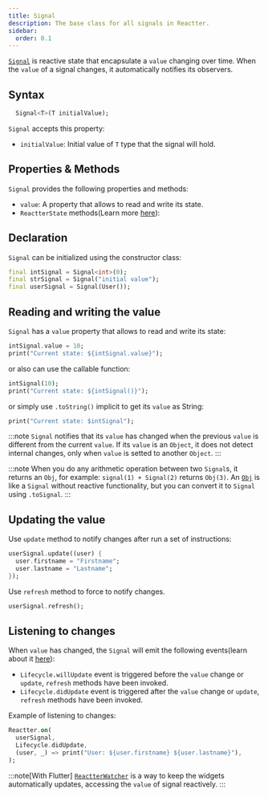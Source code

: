 ```yaml
---
title: Signal
description: The base class for all signals in Reactter.
sidebar:
  order: 0.1
---
```


<a href="https://pub.dev/documentation/reactter/latest/reactter/Signal-class.html" target="_blank">`Signal`</a> is reactive state that encapsulate a `value` changing over time. When the `value` of a signal changes, it automatically notifies its observers.

## Syntax

```dart showLineNumbers=false
  Signal<T>(T initialValue);
```

`Signal` accepts this property:

- `initialValue`: Initial value of `T` type that the signal will hold.

## Properties & Methods

`Signal` provides the following properties and methods:

- `value`: A property that allows to read and write its state.
- `ReactterState` methods(Learn more [here](/reactter/core_concepts/state_management/#state-methods)):
  <StateMethodsShort/>

## Declaration

`Signal` can be initialized using the constructor class:

```dart showLineNumbers=false
final intSignal = Signal<int>(0);
final strSignal = Signal("initial value");
final userSignal = Signal(User());
```

## Reading and writing the value

`Signal` has a `value` property that allows to read and write its state:

```dart showLineNumbers=false
intSignal.value = 10;
print("Current state: ${intSignal.value}");
```

or also can use the callable function:

```dart showLineNumbers=false
intSignal(10);
print("Current state: ${intSignal()}");
```

or simply use `.toString()` implicit to get its `value` as String:

```dart showLineNumbers=false
print("Current state: $intSignal");
```

:::note
`Signal` notifies that its `value` has changed when the previous `value` is different from the current `value`.
If its `value` is an `Object`, it does not detect internal changes, only when `value` is setted to another `Object`.
:::

:::note
When you do any arithmetic operation between two `Signal`s, it returns an `Obj`, for example: `signal(1) + Signal(2)` returns `Obj(3)`.
An [`Obj`](/reactter/classes/obj) is like a `Signal` without reactive functionality, but you can convert it to `Signal` using `.toSignal`.
:::

## Updating the value

Use `update` method to notify changes after run a set of instructions:

```dart showLineNumbers=false
userSignal.update((user) {
  user.firstname = "Firstname";
  user.lastname = "Lastname";
});
```

Use `refresh` method to force to notify changes.

```dart showLineNumbers=false
userSignal.refresh();
```

## Listening to changes

When `value` has changed, the `Signal` will emit the following events(learn about it [here](/reactter/core_concepts/lifecycle/)):

- `Lifecycle.willUpdate` event is triggered before the `value` change or `update`, `refresh` methods have been invoked.
- `Lifecycle.didUpdate` event is triggered after the `value` change or `update`, `refresh` methods have been invoked.

Example of listening to changes:

```dart showLineNumbers=false
Reactter.on(
  userSignal,
  Lifecycle.didUpdate,
  (user, _) => print("User: ${user.firstname} ${user.lastname}"),
);
```

:::note[With Flutter]
[`ReactterWatcher`](/reactter/widgets/reactter_watcher) is a way to keep the widgets automatically updates, accessing the `value` of signal reactively.
:::